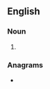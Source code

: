 ==English==

===Noun===
{{head|en|noun form}}

# {{plural of|en|hatchet}}

===Anagrams===
* {{anagrams|en|a=acehhstt|hatchest|thatches}}